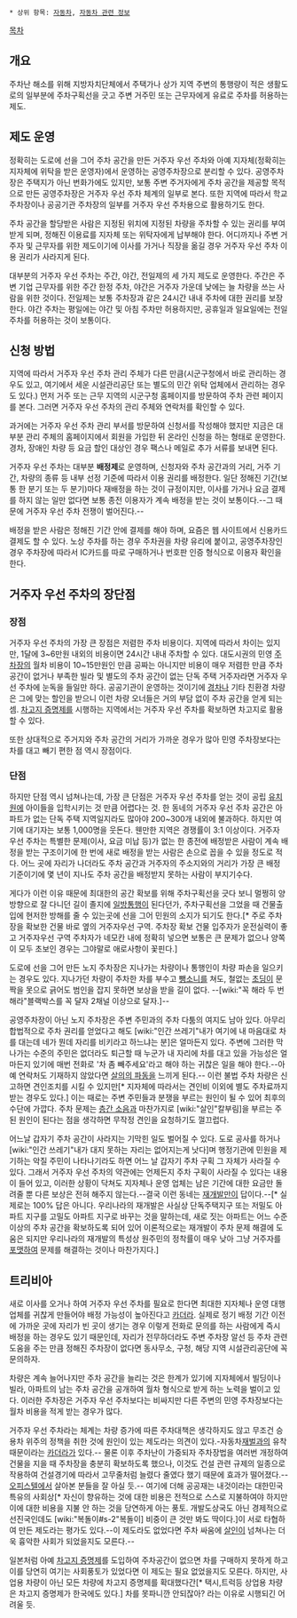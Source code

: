  * 상위 항목: [[자동차]], [[자동차 관련 정보]]

[[목차]]

== 개요 ==
주차난 해소를 위해 지방자치단체에서 주택가나 상가 지역 주변의 통행량이 적은 생활도로의 일부분에 주차구획선을 긋고 주변 거주민 또는 근무자에게 유료로 주차를 허용하는 제도.

== 제도 운영 ==
정확히는 도로에 선을 그어 주차 공간을 만든 거주자 우선 주차와 아예 지자체(정확히는 지자체에 위탁을 받은 운영자)에서 운영하는 공영주차장으로 분리할 수 있다. 공영주차장은 주택지가 아닌 번화가에도 있지만, 보통 주변 주거자에게 주차 공간을 제공할 목적으로 만든 공영주차장은 거주자 우선 주차 체계의 일부로 본다. 또한 지역에 따라서 학교 주차장이나 공공기관 주차장의 일부를 거주자 우선 주차용으로 활용하기도 한다.

주차 공간을 할당받은 사람은 지정된 위치에 지정된 차량을 주차할 수 있는 권리를 부여받게 되며, 정해진 이용료를 지자체 또는 위탁자에게 납부해야 한다. 어디까지나 주변 거주자 및 근무자를 위한 제도이기에 이사를 가거나 직장을 옮길 경우 거주자 우선 주차 이용 권리가 사라지게 된다.

대부분의 거주자 우선 주차는 주간, 야간, 전일제의 세 가지 제도로 운영한다. 주간은 주변 기업 근무자를 위한 주간 한정 주차, 야간은 거주자 가운데 낮에는 늘 차량을 쓰는 사람을 위한 것이다. 전일제는 보통 주차장과 같은 24시간 내내 주차에 대한 권리를 보장한다. 야간 주차는 평일에는 야간 및 아침 주차만 허용하지만, 공휴일과 일요일에는 전일 주차를 허용하는 것이 보통이다.

== 신청 방법 ==
지역에 따라서 거주자 우선 주차 관리 주체가 다른 만큼(시군구청에서 바로 관리하는 경우도 있고, 여기에서 세운 시설관리공단 또는 별도의 민간 위탁 업체에서 관리하는 경우도 있다.) 먼저 거주 또는 근무 지역의 시군구청 홈페이지를 방문하여 주차 관련 페이지를 본다. 그러면 거주자 우선 주차의 관리 주체와 연락처를 확인할 수 있다.

과거에는 거주자 우선 주차 관리 부서를 방문하여 신청서를 작성해야 했지만 지금은 대부분 관리 주체의 홈페이지에서 회원을 가입한 뒤 온라인 신청을 하는 형태로 운영한다. 경차, 장애인 차량 등 요금 할인 대상인 경우 팩스나 메일로 추가 서류를 보내면 된다.

거주자 우선 주차는 대부분 '''배정제'''로 운영하며, 신청자와 주차 공간과의 거리, 거주 기간, 차량의 종류 등 내부 선정 기준에 따라서 이용 권리를 배정한다. 일단 정해진 기간(보통 한 분기 또는 두 분기)마다 재배정을 하는 것이 규정이지만, 이사를 가거나 요금 결제를 하지 않는 일만 없다면 보통 종전 이용자가 계속 배정을 받는 것이 보통이다.--그 때문에 거주자 우선 주차 전쟁이 벌어진다.--

배정을 받은 사람은 정해진 기간 안에 결제를 해야 하며, 요즘은 웹 사이트에서 신용카드 결제도 할 수 있다. 노상 주차를 하는 경우 주차권을 차량 유리에 붙이고, 공영주차장인 경우 주차장에 따라서 IC카드를 따로 구매하거나 번호판 인증 형식으로 이용자 확인을 한다.

== 거주자 우선 주차의 장단점 ==
=== 장점 ===
거주자 우선 주차의 가장 큰 장점은 저렴한 주차 비용이다. 지역에 따라서 차이는 있지만, 1달에 3~6만원 내외의 비용이면 24시간 내내 주차할 수 있다. 대도시권의 민영 [[주차장]]의 월차 비용이 10~15만원인 만큼 공짜는 아니지만 비용이 매우 저렴한 만큼 주차 공간이 없거나 부족한 빌라 및 별도의 주차 공간이 없는 단독 주택 거주자라면 거주자 우선 주차에 눈독을 들일만 하다. 공공기관이 운영하는 것이기에 [[경차]]나 기타 친환경 차량은 그에 맞는 할인을 받으니 이런 차량 오너들은 거의 부담 없이 주차 공간을 얻게 되는 셈. [[차고지 증명제]]를 시행하는 지역에서는 거주자 우선 주차를 확보하면 차고지로 활용할 수 있다.

또한 상대적으로 주거지와 주차 공간의 거리가 가까운 경우가 많아 민영 주차장보다는 차를 대고 빼기 편한 점 역시 장점이다.

=== 단점 ===
하지만 단점 역시 넘쳐나는데, 가장 큰 단점은 거주자 우선 주차를 얻는 것이 공립 [[유치원]]에 아이들을 입학시키는 것 만큼 어렵다는 것. 한 동네의 거주자 우선 주차 공간은 아파트가 없는 단독 주택 지역일지라도 많아야 200~300개 내외에 불과하다. 하지만 여기에 대기자는 보통 1,000명을 웃돈다. 웬만한 지역은 경쟁률이 3:1 이상이다. 거주자 우선 주차는 특별한 문제(이사, 요금 미납 등)가 없는 한 종전에 배정받은 사람이 계속 배정을 받는 구조이기에 한 번에 새로 배정을 받는 사람은 손으로 꼽을 수 있을 정도로 적다. 어느 곳에 자리가 나더라도 주차 공간과 거주자의 주소지와의 거리가 가장 큰 배정 기준이기에 몇 년이 지나도 주차 공간을 배정받지 못하는 사람이 부지기수다.

게다가 이런 이유 때문에 최대한의 공간 확보를 위해 주차구획선을 긋다 보니 멀쩡히 양방향으로 잘 다니던 길이 졸지에 [[일방통행]]이 된다던가, 주차구획선을 그었을 때 건물출입에 현저한 방해를 줄 수 있는곳에 선을 그어 민원의 소지가 되기도 한다.[* 주로 주차장을 확보한 건물 바로 옆의 거주자우선 구역. 주차장 확보 건물 입주자가 운전실력이 좋고 거주자우선 구역 주차자가 네모칸 내에 정확히 넣으면 보통은 큰 문제가 없으나 양쪽이 모두 초보인 경우는 그야말로 애로사항이 꽃핀다.]

도로에 선을 그어 만든 노지 주차장은 지나가는 차량이나 통행인이 차량 파손을 일으키는 경우도 있다. 지나가던 차량이 주차한 차를 부수고 [[뺑소니]]를 쳐도, 철없는 [[초딩]]이 문짝을 못으로 긁어도 범인을 잡지 못하면 보상을 받을 길이 없다. --[wiki:"꼭 해라 두 번 해라"블랙박스를 꼭 달자 2채널 이상으로 달자.]--

공영주차장이 아닌 노지 주차장은 주변 주민과의 주차 다툼의 여지도 남아 있다. 아무리 합법적으로 주차 권리를 얻었다고 해도 [wiki:"인간 쓰레기"내가 여기에 내 마음대로 차를 대는데 네가 뭔데 자리를 비키라고 하느냐는 분]은 얼마든지 있다. 주변에 그러한 막 나가는 수준의 주민은 없더라도 퇴근할 때 누군가 내 자리에 차를 대고 있을 가능성은 얼마든지 있기에 매번 전화로 '차 좀 빼주세요'라고 해야 하는 귀찮은 일을 해야 한다.--아예 연락처도 기재하지 않았다면 [[살의의 파동]]을 느끼게 된다.-- 이런 불법 주차 차량은 신고하면 견인조치를 시킬 수 있지만[* 지자체에 따라서는 견인비 이외에 별도 주차료까지 받는 경우도 있다.] 이는 때로는 주변 주민들과 분쟁을 부르는 원인이 될 수 있어 최후의 수단에 가깝다. 주차 문제는 [[층간 소음]]과 마찬가지로 [wiki:"살인"칼부림]을 부르는 주된 원인이 된다는 점을 생각하면 무작정 견인을 요청하기도 껄끄럽다.

어느날 갑자기 주차 공간이 사라지는 기막힌 일도 벌어질 수 있다. 도로 공사를 하거나 [wiki:"인간 쓰레기"내가 대지 못하는 자리는 없어지는게 낫다]며 행정기관에 민원을 제기하는 악질 주민이 나타나기라도 하면 어느 날 갑자기 주차 구획 그 자체가 사라질 수 있다. 그래서 거주자 우선 주차의 약관에는 언제든지 주차 구획이 사라질 수 있다는 내용이 들어 있고, 이러한 상황이 닥쳐도 지자체나 운영 업체는 남은 기간에 대한 요금만 돌려줄 뿐 다른 보상은 전혀 해주지 않는다.--결국 이런 동네는 [[재개발]]만이 답이다.--[* 실제로는 100% 답은 아니다. 우리나라의 재개발은 사실상 단독주택지구 또는 저밀도 아파트 지구를 고밀도 아파트 지구로 바꾸는 것을 말하는데, 새로 짓는 아파트는 어느 수준 이상의 주차 공간을 확보하도록 되어 있어 이론적으로는 재개발이 주차 문제 해결에 도움은 되지만 우리나라의 재개발의 특성상 원주민의 정착률이 매우 낮아 그냥 거주자를 [[포맷]]하여 문제를 해결하는 것이나 마찬가지다.]

== 트리비아 ==
새로 이사를 오거나 하여 거주자 우선 주차를 필요로 한다면 최대한 지자체나 운영 대행 업체를 귀찮게 만들어야 배정 가능성이 높아진다고 [[카더라]]. 실제로 정기 배정 기간 이전에 가까운 곳에 자리가 빈 곳이 생기는 경우 이렇게 전화로 문의를 하는 사람에게 즉시 배정을 하는 경우도 있기 때문인데, 자리가 전무하더라도 주변 주차장 알선 등 주차 관련 도움을 주는 만큼 정해진 주차장이 없다면 동사무소, 구청, 해당 지역 시설관리공단에 꼭 문의하자.

차량은 계속 늘어나지만 주차 공간을 늘리는 것은 한계가 있기에 지자체에서 빌딩이나 빌라, 아파트의 남는 주차 공간을 공개하여 월차 형식으로 받게 하는 노력을 벌이고 있다. 이러한 주차장은 거주자 우선 주차보다는 비싸지만 다른 주변의 민영 주차장보다는 월차 비용을 적게 받는 경우가 많다.

거주자 우선 주차라는 체계는 차량 증가에 따른 주차대책은 생각하지도 않고 무조건 승용차 위주의 정책을 취한 것에 원인이 있는 제도라는 의견이 있다.-자동차[[재벌]]과의 유착때문이라는 [[카더라]]가 있다.-- 물론 이후 주차난이 가중되자 주차장법을 여러번 개정하여 건물을 지을 때 주차장을 충분히 확보하도록 했으나, 이것도 건설 관련 규제의 일종으로 작용하여 건설경기에 따라서 고무줄처럼 늘렸다 줄였다 했기 때문에 효과가 떨어졌다.--[[오피스텔]]에서 살아본 분들을 잘 아실 듯.-- 여기에 더해 공공재는 내것이라는 대한민국 특유의 사회상[* 자신이 향유하는 것에 대한 비용은 전적으로 스스로 지불하여야 하지만 이에 대한 비용을 지불 안 하는 것을 당연하게 아는 풍토. 개발도상국도 아닌 경제적으로 선진국인데도 [wiki:"복돌이#s-2"복돌이] 비중이 큰 것만 봐도 딱이다.]이 서로 타협하여 만든 제도라는 평가도 있다.--이 제도라도 없었다면 주차 싸움에 [[살인]]이 넘쳐나는 더욱 흉악한 사회가 되었을지도 모른다.-- 

일본처럼 아예 [http://blog.daum.net/_blog/BlogTypeView.do?blogid=04dtY&articleno=15824340#ajax_history_home 차고지 증명제]를 도입하여 주차공간이 없으면 차를 구매하지 못하게 하고 이를 당연히 여기는 사회풍토가 있었다면 이 제도는 필요 없었을지도 모른다. 하지만, 사업용 차량이 아닌 모든 차량에 차고지 증명제를 확대했다간[* 택시,트럭등 상업용 차량은 차고지 증명제가 한국에도 있다.] 차를 못파니깐 안되잖아? 라는 이유로 시행되긴 어려울 듯. 
